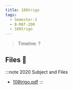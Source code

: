 ```yaml
---
title: 108trigo
tags:
  - Semester-2
  - B-MAT-200
  - 108trigo
---
```

> Timeline: ?


## Files 📂

:::note 2020 Subject and Files
- [108trigo.pdf](https://github.com/Studio-17/Epitech-Subjects/raw/main/Semester-2/B-MAT-200/108trigo/108trigo.pdf)
:::

